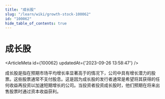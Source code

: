 ```yaml
---
title: "成长股"
slug: "/learn/wiki/growth-stock-100062"
id: "100062"
hide_table_of_contents: true
---
```



# 成长股

<ArticleMeta id={100062} updatedAt={'2023-09-26 13:58:47'} />
<div className='border-solid border-b border-t-0 my-4 border-[var(--ifm-color-gray-300)]' />

成长股是指在预期市场平均增长率显著高于的情况下，公司中具有增长潜力的股票。这些股票通常不支付股息。这是因为成长股的发行者通常是希望将其获得的任何收益再投资以加速短期增长的公司。当投资者投资成长股时，他们预期在将来出售股票时通过资本收益获利。
